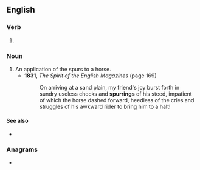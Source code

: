 ==English==

===Verb===
{{head|en|present participle}}

# {{present participle of|spur|lang=en|nocat=1}}

===Noun===
{{en-noun}}

# An application of the spurs to a horse.
#* '''1831''', ''The Spirit of the English Magazines'' (page 169)
#*: On arriving at a sand plain, my friend's joy burst forth in sundry useless checks and '''spurrings''' of his steed, impatient of which the horse dashed forward, heedless of the cries and struggles of his awkward rider to bring him to a halt!

====See also====
* {{l|en|spurrings}}

===Anagrams===
* {{anagrams|en|a=ginprrsu|purrings}}